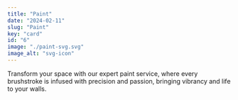 ```yaml
---
title: "Paint"
date: "2024-02-11"
slug: "Paint"
key: "card"
id: "6"
image: "./paint-svg.svg"
image_alt: "svg-icon"
---
```


Transform your space with our expert paint service, where every brushstroke is infused with precision and passion, bringing vibrancy and life to your walls.